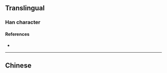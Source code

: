 {{also|嶴}}
{{character info/new}}
==Translingual==

===Han character===
{{Han char|rn=46|rad=山|as=04|sn=7|four=|canj=HKU|ids=⿱夭山}}

====References====
* {{Han ref|kx=0308.331|hdz=10763.140|uh=5C99|ud=23705}}

----

==Chinese==
{{zh-see|嶴}}